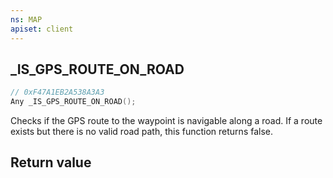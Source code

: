 ```yaml
---
ns: MAP
apiset: client
---
```

## _IS_GPS_ROUTE_ON_ROAD

```c
// 0xF47A1EB2A538A3A3
Any _IS_GPS_ROUTE_ON_ROAD();
```

Checks if the GPS route to the waypoint is navigable along a road. If a route exists but there is no valid road path, this function returns false.


## Return value